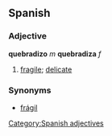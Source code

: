 == Spanish == 
=== Adjective === 
'''quebradizo''' ''m'' '''quebradiza''' ''f'' 
# [[fragile]]; [[delicate]]

=== Synonyms ===
*[[frágil]]
[[Category:Spanish adjectives]]